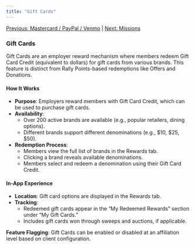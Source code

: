 ```yaml
---
title: "Gift Cards"
---
```


[Previous: Mastercard / PayPal / Venmo](/rally-engage/mastercard-paypal-venmo-with-bank-transfer) | [Next: Missions](/rally-engage/missions)

### **Gift Cards**

Gift Cards are an employer reward mechanism where members redeem Gift Card Credit (equivalent to dollars) for gift cards from various brands. This feature is distinct from Rally Points-based redemptions like Offers and Donations.

#### **How It Works**

- **Purpose**: Employers reward members with Gift Card Credit, which can be used to purchase gift cards.
- **Availability**:
  - Over 200 active brands are available (e.g., popular retailers, dining options).
  - Different brands support different denominations (e.g., $10, $25, $50).
- **Redemption Process**:
  - Members view the full list of brands in the Rewards tab.
  - Clicking a brand reveals available denominations.
  - Members select and redeem a denomination using their Gift Card Credit.

#### **In-App Experience**

- **Location**: Gift card options are displayed in the Rewards tab.
- **Tracking**:
  - Redeemed gift cards appear in the “My Redeemed Rewards” section under “My Gift Cards.”
  - Includes gift cards won through sweeps and auctions, if applicable.

**Feature Flagging**: Gift Cards can be enabled or disabled at an affiliation level based on client configuration.
